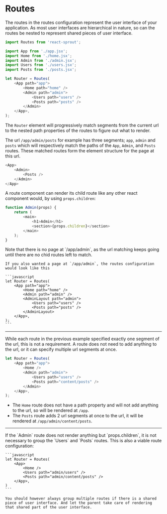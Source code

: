# Routes

The routes in the routes configuration represent the user interface of your application.
As most user interfaces are hierarchical in nature, so can the routes be nested to represent shared pieces of user interface.

```javascript
import Routes from 'react-sprout';

import App from './app.jsx';
import Home from './home.jsx';
import Admin from './admin.jsx';
import Users from './users.jsx';
import Posts from './posts.jsx';

let Router = Routes(
	<App path="app">
		<Home path="home" />
		<Admin path="admin">
			<Users path="users" />
			<Posts path="posts" />
		</Admin>
	</App>,
);
```

The `Router` element will progressively match segments from the current url to the nested path properties of the routes to figure out what to render.

The url `/app/admin/posts` for example has three segments; `app`, `admin` and `posts` which will respectively match the paths of the `App`, `Admin`, and `Posts` routes.
These matched routes form the element structure for the page at this url.

```javascript
<App>
	<Admin>
		<Posts />
	</Admin>
</App>
```

A route component can render its child route like any other react component would, by using `props.children`:

```javascript
function Admin(props) {
	return (
		<main>
			<h1>Admin</h1>
			<section>{props.children}</section>
		</main>
	);
}
```

<Info>
	Note that there is no page at `/app/admin`, as the url matching keeps going until there are no chid routes left to match.

    If you also wanted a page at `/app/admin`, the routes configuration would look like this

    ```javascript
    let Router = Routes(
    	<App path="app">
    		<Home path="home" />
    		<Admin path="admin" />
    		<AdminLayout path="admin">
    			<Users path="users" />
    			<Posts path="posts" />
    		</AdminLayout>
    	</App>,
    );
    ```

</Info>

<hr />

While each route in the previous example specified exactly one segment of the url, this is not a requirement. A route does not need to add anything to the url, or it can specify multiple url segments at once.

```javascript
let Router = Routes(
	<App path="app">
		<Home />
		<Admin path="admin">
			<Users path="users" />
			<Posts path="content/posts" />
		</Admin>
	</App>,
);
```

- The `Home` route does not have a path property and will not add anything to the url, so will be rendered at `/app`.
- The `Posts` route adds 2 url segments at once to the url, it will be rendered at `/app/admin/content/posts`.

<hr />

<Info>
	If the `Admin` route does not render anything but `props.children`, it is not necessary to group the `Users` and `Posts` routes.
	This is also a viable route configuration:

    ```javascript
    let Router = Routes(
    	<App>
    		<Home />
    		<Users path="admin/users" />
    		<Posts path="admin/content/posts" />
    	</App>,
    )
    ```

    You should however always group multiple routes if there is a shared piece of user interface. And let the parent take care of rendering that shared part of the user interface.

</Info>
